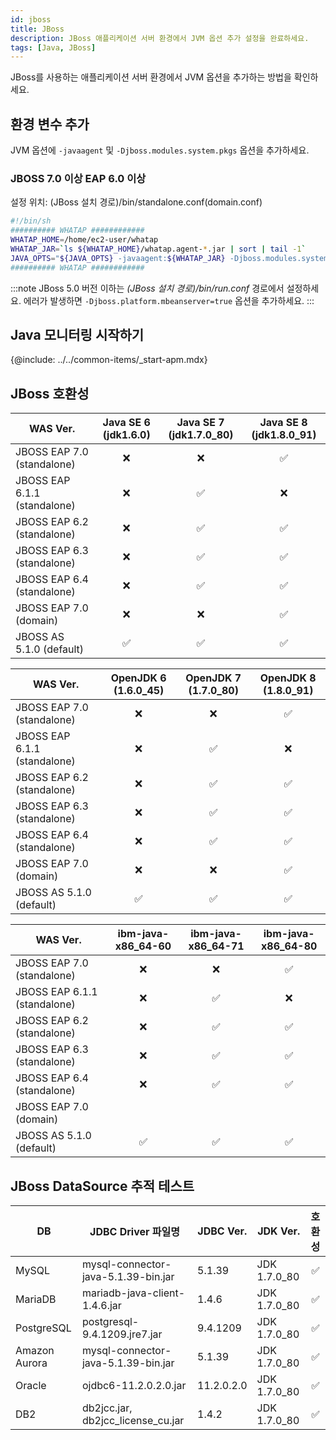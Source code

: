 ```yaml
---
id: jboss
title: JBoss
description: JBoss 애플리케이션 서버 환경에서 JVM 옵션 추가 설정을 완료하세요.
tags: [Java, JBoss]
---
```


JBoss를 사용하는 애플리케이션 서버 환경에서 JVM 옵션을 추가하는 방법을 확인하세요.

## 환경 변수 추가

JVM 옵션에 `-javaagent` 및 `-Djboss.modules.system.pkgs` 옵션을 추가하세요.

### JBOSS 7.0 이상 EAP 6.0 이상

설정 위치: (JBoss 설치 경로)/bin/standalone.conf(domain.conf)

```bash title=standalone.sh
#!/bin/sh
########## WHATAP ############
WHATAP_HOME=/home/ec2-user/whatap
WHATAP_JAR=`ls ${WHATAP_HOME}/whatap.agent-*.jar | sort | tail -1`
JAVA_OPTS="${JAVA_OPTS} -javaagent:${WHATAP_JAR} -Djboss.modules.system.pkgs=whatap"
########## WHATAP ############
```

:::note
JBoss 5.0 버전 이하는 *(JBoss 설치 경로)/bin/run.conf* 경로에서 설정하세요. 에러가 발생하면 `-Djboss.platform.mbeanserver=true` 옵션을 추가하세요.
:::

## Java 모니터링 시작하기

{@include: ../../common-items/_start-apm.mdx}  

## JBoss 호환성

WAS Ver.|Java SE 6 (jdk1.6.0)|Java SE 7 (jdk1.7.0_80)|Java SE 8 (jdk1.8.0_91)
--|:--:|:--:|:--:|
JBOSS EAP 7.0 (standalone)|<span class='emoji-no'>❌</span>|<span class='emoji-no'>❌</span>|<span class='emoji-ok'>✅</span>
JBOSS EAP 6.1.1 (standalone)|<span class='emoji-no'>❌</span>|<span class='emoji-ok'>✅</span>|<span class='emoji-no'>❌</span>
JBOSS EAP 6.2 (standalone)|<span class='emoji-no'>❌</span>|<span class='emoji-ok'>✅</span>|<span class='emoji-ok'>✅</span>
JBOSS EAP 6.3 (standalone)|<span class='emoji-no'>❌</span>|<span class='emoji-ok'>✅</span>|<span class='emoji-ok'>✅</span>
JBOSS EAP 6.4 (standalone)|<span class='emoji-no'>❌</span>|<span class='emoji-ok'>✅</span>|<span class='emoji-ok'>✅</span>
JBOSS EAP 7.0 (domain)|<span class='emoji-no'>❌</span>|<span class='emoji-no'>❌</span>|<span class='emoji-ok'>✅</span>
JBOSS AS 5.1.0 (default)|<span class='emoji-ok'>✅</span>|<span class='emoji-ok'>✅</span>|<span class='emoji-ok'>✅</span>

WAS Ver.|OpenJDK 6 (1.6.0_45)|OpenJDK 7 (1.7.0_80)|OpenJDK 8 (1.8.0_91)
--|:--:|:--:|:--:|
JBOSS EAP 7.0 (standalone)|<span class='emoji-no'>❌</span>|<span class='emoji-no'>❌</span>|<span class='emoji-ok'>✅</span>
JBOSS EAP 6.1.1 (standalone)|<span class='emoji-no'>❌</span>|<span class='emoji-ok'>✅</span>|<span class='emoji-no'>❌</span>
JBOSS EAP 6.2 (standalone)|<span class='emoji-no'>❌</span>|<span class='emoji-ok'>✅</span>|<span class='emoji-ok'>✅</span>
JBOSS EAP 6.3 (standalone)|<span class='emoji-no'>❌</span>|<span class='emoji-ok'>✅</span>|<span class='emoji-ok'>✅</span>
JBOSS EAP 6.4 (standalone)|<span class='emoji-no'>❌</span>|<span class='emoji-ok'>✅</span>|<span class='emoji-ok'>✅</span>
JBOSS EAP 7.0 (domain)|<span class='emoji-no'>❌</span>|<span class='emoji-no'>❌</span>|<span class='emoji-ok'>✅</span>
JBOSS AS 5.1.0 (default)|<span class='emoji-ok'>✅</span>|<span class='emoji-ok'>✅</span>|<span class='emoji-ok'>✅</span>

WAS Ver.|ibm-java-x86_64-60|ibm-java-x86_64-71|ibm-java-x86_64-80
--|:--:|:--:|:--:|
JBOSS EAP 7.0 (standalone)|<span class='emoji-no'>❌</span>|<span class='emoji-no'>❌</span>|<span class='emoji-ok'>✅</span>
JBOSS EAP 6.1.1 (standalone)|<span class='emoji-no'>❌</span>|<span class='emoji-ok'>✅</span>|<span class='emoji-no'>❌</span>
JBOSS EAP 6.2 (standalone)|<span class='emoji-no'>❌</span>|<span class='emoji-ok'>✅</span>|<span class='emoji-ok'>✅</span>
JBOSS EAP 6.3 (standalone)|<span class='emoji-no'>❌</span>|<span class='emoji-ok'>✅</span>|<span class='emoji-ok'>✅</span>
JBOSS EAP 6.4 (standalone)|<span class='emoji-no'>❌</span>|<span class='emoji-ok'>✅</span>|<span class='emoji-ok'>✅</span>
JBOSS EAP 7.0 (domain)|||
JBOSS AS 5.1.0 (default)|<span class='emoji-ok'>✅</span>|<span class='emoji-ok'>✅</span>|<span class='emoji-ok'>✅</span>

## JBoss DataSource 추적 테스트

DB|JDBC Driver 파일명|JDBC Ver.|JDK Ver.|호환성
--|--|--|--|:--:
MySQL|mysql-connector-java-5.1.39-bin.jar|5.1.39|JDK 1.7.0_80|<span class='emoji-ok'>✅</span>
MariaDB|mariadb-java-client-1.4.6.jar|1.4.6|JDK 1.7.0_80|<span class='emoji-ok'>✅</span>
PostgreSQL|postgresql-9.4.1209.jre7.jar|9.4.1209|JDK 1.7.0_80|<span class='emoji-ok'>✅</span>
Amazon Aurora|mysql-connector-java-5.1.39-bin.jar|5.1.39|JDK 1.7.0_80|<span class='emoji-ok'>✅</span>
Oracle|ojdbc6-11.2.0.2.0.jar|11.2.0.2.0|JDK 1.7.0_80|<span class='emoji-ok'>✅</span>
DB2|db2jcc.jar, db2jcc_license_cu.jar|1.4.2|JDK 1.7.0_80|<span class='emoji-ok'>✅</span>